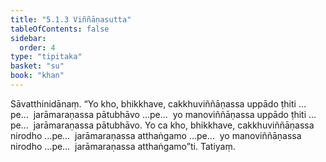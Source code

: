 ```yaml
---
title: "5.1.3 Viññāṇasutta"
tableOfContents: false
sidebar:
  order: 4
type: "tipitaka"
basket: "su"
book: "khan"
---
```



<DynamicBreadcrumb />

<Division number="314" book="khan">

<Paragraph number="1072" book="khan">
Sāvatthinidānaṃ. “Yo kho, bhikkhave, cakkhuviññāṇassa uppādo ṭhiti …pe…  jarāmaraṇassa pātubhāvo …pe…  yo manoviññāṇassa uppādo ṭhiti …pe…  jarāmaraṇassa pātubhāvo. Yo ca kho, bhikkhave, cakkhuviññāṇassa nirodho …pe…  jarāmaraṇassa atthaṅgamo …pe…  yo manoviññāṇassa nirodho …pe…  jarāmaraṇassa atthaṅgamo”ti.

</Paragraph>
</Division>

<Paragraph number="1073" type="center" book="khan">
Tatiyaṃ.
</Paragraph>